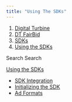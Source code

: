 ```yaml
---
title: "Using The SDKs"
---
```


1. [Digital Turbine](/hc/en-us)
2. [DT FairBid](/hc/en-us/categories/360001778457-DT-FairBid)
3. [SDKs](/hc/en-us/sections/9947507543196-SDKs)
4. [Using the SDKs](/hc/en-us/sections/16840609454876-Using-the-SDKs)

Search Search

[Using the SDKs](/hc/en-us/sections/16840609454876-Using-the-SDKs)

* [SDK Integration](/hc/en-us/articles/16884209848092-SDK-Integration)
* [Initializing the SDK](/hc/en-us/articles/16884609483420-Initializing-the-SDK)
* [Ad Formats](/hc/en-us/articles/16884885076380-Ad-Formats)
